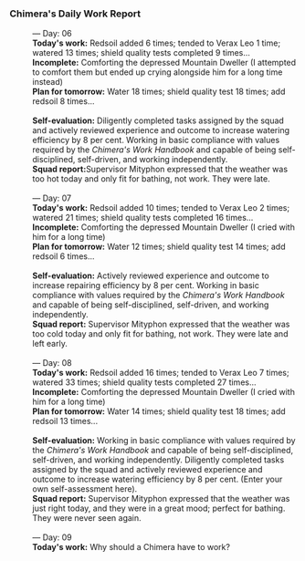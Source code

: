===Chimera's Daily Work Report===
:&mdash; Day: 06
:'''Today's work:''' Redsoil added 6 times; tended to Verax Leo 1 time; watered 13 times; shield quality tests completed 9 times...
:'''Incomplete:''' Comforting the depressed Mountain Dweller (I attempted to comfort them but ended up crying alongside him for a long time instead)
:'''Plan for tomorrow:''' Water 18 times; shield quality test 18 times; add redsoil 8 times...
:<br />'''Self-evaluation:''' Diligently completed tasks assigned by the squad and actively reviewed experience and outcome to increase watering efficiency by 8 per cent. Working in basic compliance with values required by the ''Chimera's Work Handbook'' and capable of being self-disciplined, self-driven, and working independently.
:'''Squad report: '''Supervisor Mityphon expressed that the weather was too hot today and only fit for bathing, not work. They were late.
:<br />&mdash; Day: 07
:'''Today's work:''' Redsoil added 10 times; tended to Verax Leo 2 times; watered 21 times; shield quality tests completed 16 times...
:'''Incomplete:''' Comforting the depressed Mountain Dweller (I cried with him for a long time)
:'''Plan for tomorrow:''' Water 12 times; shield quality test 14 times; add redsoil 6 times...
:<br />'''Self-evaluation:''' Actively reviewed experience and outcome to increase repairing efficiency by 8 per cent. Working in basic compliance with values required by the ''Chimera's Work Handbook'' and capable of being self-disciplined, self-driven, and working independently.
:'''Squad report:''' Supervisor Mityphon expressed that the weather was too cold today and only fit for bathing, not work. They were late and left early.
:<br />&mdash; Day: 08
:'''Today's work:''' Redsoil added 16 times; tended to Verax Leo 7 times; watered 33 times; shield quality tests completed 27 times...
:'''Incomplete:''' Comforting the depressed Mountain Dweller (I cried with him for a long time)
:'''Plan for tomorrow:''' Water 14 times; shield quality test 18 times; add redsoil 13 times...
:<br />'''Self-evaluation:''' Working in basic compliance with values required by the ''Chimera's Work Handbook'' and capable of being self-disciplined, self-driven, and working independently. Diligently completed tasks assigned by the squad and actively reviewed experience and outcome to increase watering efficiency by 8 per cent. (Enter your own self-assessment here).
:'''Squad report:''' Supervisor Mityphon expressed that the weather was just right today, and they were in a great mood; perfect for bathing. They were never seen again.
:<br />&mdash; Day: 09
:'''Today's work:''' Why should a Chimera have to work?
